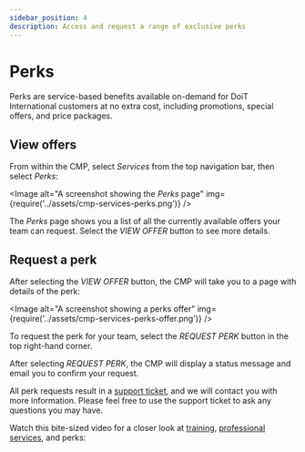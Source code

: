 ```yaml
---
sidebar_position: 4
description: Access and request a range of exclusive perks
---
```


# Perks

Perks are service-based benefits available on-demand for DoiT International customers at no extra cost, including promotions, special offers, and price packages.

## View offers

From within the CMP, select _Services_ from the top navigation bar, then select _Perks_:


<Image
  alt="A screenshot showing the _Perks_ page"
  img={require('../assets/cmp-services-perks.png')}
/>

The _Perks_ page shows you a list of all the currently available offers your team can request. Select the _VIEW OFFER_ button to see more details.

## Request a perk

After selecting the _VIEW OFFER_ button, the CMP will take you to a page with details of the perk:

<Image
  alt="A screenshot showing a perks offer"
  img={require('../assets/cmp-services-perks-offer.png')}
/>

To request the perk for your team, select the _REQUEST PERK_ button in the top right-hand corner.

After selecting _REQUEST PERK_, the CMP will display a status message and email you to confirm your request.

All perk requests result in a [support ticket](consulting-support/index.mdx), and we will contact you with more information. Please feel free to use the support ticket to ask any questions you may have.

Watch this bite-sized video for a closer look at [training](training.mdx), [professional services](proserv.mdx), and perks:


<LoomEmbed id="9ff183270cb84e32817818589a80d37e" />
